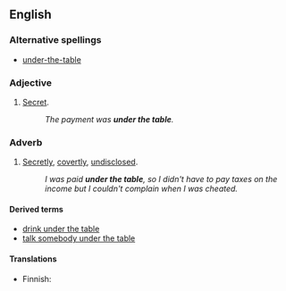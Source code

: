 ==English==

===Alternative spellings===
* [[under-the-table]] {{i|attributive use of adjective}}

===Adjective===
{{en-adj|pos=[[under]] [[the]] [[table]]}}

# [[secret|Secret]].
#: ''The payment was '''under the table'''.''

===Adverb===
{{en-adv|pos=[[under]] [[the]] [[table]]}}

#{{idiom}} [[secretly|Secretly]], [[covertly]], [[undisclosed]].
#:''I was paid '''under the table''', so I didn't have to pay taxes on the income but I couldn't complain when I was cheated.''

====Derived terms====
*[[drink under the table]]
*[[talk somebody under the table]]

====Translations====
{{trans-top|secretly}}
* Finnish: {{t-|fi|pimeästi}}
{{trans-mid}}
{{trans-bottom}}